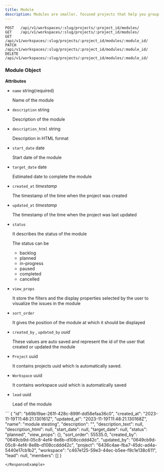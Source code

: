 ```yaml
---
title: Module
description: Modules are smaller, focused projects that help you group and organize issues within a specific time frame. They allow you to break down your work into manageable chunks and track progress towards specific goals or objectives.
---
```

```http
POST   /api/v1/workspaces/:slug/projects/:project_id/modules/
GET    /api/v1/workspaces/:slug/projects/:project_id/modules/
GET    /api/v1/workspaces/:slug/projects/:project_id/modules/:module_id/
PATCH  /api/v1/workspaces/:slug/projects/:project_id/modules/:module_id/
DELETE /api/v1/workspaces/:slug/projects/:project_id/modules/:module_id/
```

### Module Object

**Attributes**

*   `name` string(required)
    
    Name of the module
    
*   `description` string
    
    Description of the module
    
*   `description_html` string
    
    Description in HTML format
    
*   `start_date` date
    
    Start date of the module
    
*   `target_date` date
    
    Estimated date to complete the module
    
*   `created_at` _timestamp_
    
    The timestamp of the time when the project was created
    
*   `updated_at` _timestamp_
    
    The timestamp of the time when the project was last updated
    
*   `status`
    
    It describes the status of the module
    
    The status can be
    
    *   backlog
    *   planned
    *   in-progress
    *   paused
    *   completed
    *   cancelled
*   `view_props`
    
    It store the filters and the display properties selected by the user to visualize the issues in the module
    
*   `sort_order`
    
    It gives the position of the module at which it should be displayed
    
*   `created_by` , `updated_by` _uuid_
    
    These values are auto saved and represent the id of the user that created or updated the module
    
*   `Project` uuid
    
    It contains projects uuid which is automatically saved.
    
*   `Workspace` uuid
    
    It contains workspace uuid which is automatically saved
    
*   `lead` uuid
    
    Lead of the module
    
<ResponseExample>
```
{
	"id": "b69b19ae-261f-428c-899f-dd58efaa36c0",
	"created_at": "2023-11-19T11:48:21.130161Z",
	"updated_at": "2023-11-19T11:48:21.130168Z",
	"name": "module stesting",
	"description": "",
	"description_text": null,
	"description_html": null,
	"start_date": null,
	"target_date": null,
	"status": "planned",
	"view_props": {},
	"sort_order": 55535.0,
	"created_by": "0649cb9d-05c8-4ef4-8e8b-d108ccddd42c",
	"updated_by": "0649cb9d-05c8-4ef4-8e8b-d108ccddd42c",
	"project": "6436c4ae-fba7-45dc-ad4a-5440e17cb1b2",
	"workspace": "c467e125-59e3-44ec-b5ee-f9c1e138c611",
	"lead": null,
	"members": []
}

```
</ResponseExample>

